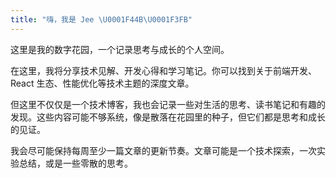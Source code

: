 ---
title: "嗨，我是 Jee \U0001F44B\U0001F3FB"
---

这里是我的数字花园，一个记录思考与成长的个人空间。

在这里，我将分享技术见解、开发心得和学习笔记。你可以找到关于前端开发、React 生态、性能优化等技术主题的深度文章。

但这里不仅仅是一个技术博客，我也会记录一些对生活的思考、读书笔记和有趣的发现。这些内容可能不够系统，像是散落在花园里的种子，但它们都是思考和成长的见证。

我会尽可能保持每周至少一篇文章的更新节奏。文章可能是一个技术探索，一次实验总结，或是一些零散的思考。
